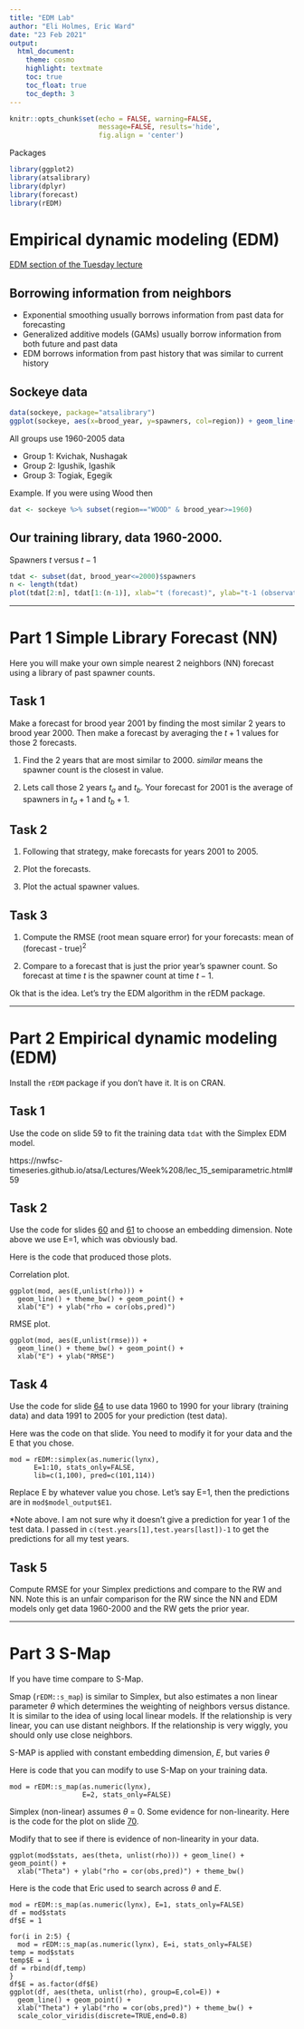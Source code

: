 ```yaml
---
title: "EDM Lab"
author: "Eli Holmes, Eric Ward"
date: "23 Feb 2021"
output:
  html_document:
    theme: cosmo
    highlight: textmate
    toc: true
    toc_float: true
    toc_depth: 3
---
```


```r
knitr::opts_chunk$set(echo = FALSE, warning=FALSE, 
                      message=FALSE, results='hide',
                      fig.align = 'center')
```

Packages

```r
library(ggplot2)
library(atsalibrary)
library(dplyr)
library(forecast)
library(rEDM)
```

# Empirical dynamic modeling (EDM)

[EDM section of the Tuesday lecture](https://nwfsc-timeseries.github.io/atsa/Lectures/Week%208/lec_15_semiparametric.html#52)

## Borrowing information from neighbors

* Exponential smoothing usually borrows information from past data for forecasting
* Generalized additive models (GAMs) usually borrow information from both future and past data
* EDM borrows information from past history that was similar to current history

## Sockeye data

```r
data(sockeye, package="atsalibrary")
ggplot(sockeye, aes(x=brood_year, y=spawners, col=region)) + geom_line() 
```

All groups use 1960-2005 data

* Group 1: Kvichak, Nushagak
* Group 2: Igushik, Igashik
* Group 3: Togiak, Egegik

Example. If you were using Wood then
```r
dat <- sockeye %>% subset(region=="WOOD" & brood_year>=1960)
```

## Our training library, data 1960-2000.

Spawners $t$ versus $t-1$

```r
tdat <- subset(dat, brood_year<=2000)$spawners
n <- length(tdat)
plot(tdat[2:n], tdat[1:(n-1)], xlab="t (forecast)", ylab="t-1 (observation)")
```

---------

# Part 1 Simple Library Forecast (NN)

Here you will make your own simple nearest 2 neighbors (NN) forecast using a library of past spawner counts.

## Task 1

Make a forecast for brood year 2001 by finding the most similar 2 years to brood year 2000. Then make a forecast by averaging the $t+1$ values for those 2 forecasts.

1. Find the 2 years that are most similar to 2000. *similar* means the spawner count is the closest in value.

2. Lets call those 2 years $t_a$ and $t_b$. Your forecast for 2001 is the average of spawners in $t_a + 1$ and $t_b + 1$.

## Task 2

1. Following that strategy, make forecasts for years 2001 to 2005.

2. Plot the forecasts.

3. Plot the actual spawner values.

## Task 3

1. Compute the RMSE (root mean square error) for your forecasts: mean of (forecast - true)$^2$

2. Compare to a forecast that is just the prior year's spawner count. So forecast at time $t$ is the spawner count at time $t-1$.

Ok that is the idea. Let's try the EDM algorithm in the rEDM package.

--------

# Part 2 Empirical dynamic modeling (EDM)

Install the `rEDM` package if you don't have it. It is on CRAN.

## Task 1

Use the code on slide 59 to fit the training data `tdat` with the Simplex EDM model.

https://nwfsc-timeseries.github.io/atsa/Lectures/Week%208/lec_15_semiparametric.html#59

## Task 2

Use the code for slides [60](https://nwfsc-timeseries.github.io/atsa/Lectures/Week%208/lec_15_semiparametric.html#60) and [61](https://nwfsc-timeseries.github.io/atsa/Lectures/Week%208/lec_15_semiparametric.html#61) to choose an embedding dimension. Note above we use E=1, which was obviously bad.

Here is the code that produced those plots.

Correlation plot.
```
ggplot(mod, aes(E,unlist(rho))) + 
  geom_line() + theme_bw() + geom_point() + 
  xlab("E") + ylab("rho = cor(obs,pred)")
```

RMSE plot.
```
ggplot(mod, aes(E,unlist(rmse))) + 
  geom_line() + theme_bw() + geom_point() + 
  xlab("E") + ylab("RMSE")
```

## Task 4

Use the code for slide [64](https://nwfsc-timeseries.github.io/atsa/Lectures/Week%208/lec_15_semiparametric.html#64) to use data 1960 to 1990 for your library (training data) and data 1991 to 2005 for your prediction (test data).

Here was the code on that slide. You need to modify it for your data and the E that you chose.
```
mod = rEDM::simplex(as.numeric(lynx), 
      E=1:10, stats_only=FALSE,
      lib=c(1,100), pred=c(101,114))
```     
      
Replace E by whatever value you chose. Let's say E=1, then the predictions are in 
`mod$model_output$E1`.

*Note above. I am not sure why it doesn't give a prediction for year 1 of the test data. I passed in `c(test.years[1],test.years[last])-1` to get the predictions for all my test years.


## Task 5

Compute RMSE for your Simplex predictions and compare to the RW and NN. Note this is an unfair comparison for the RW since the NN and EDM models only get data 1960-2000 and the RW gets the prior year.

---------

# Part 3 S-Map

If you have time compare to S-Map.

Smap (`rEDM::s_map`) is similar to Simplex, but also estimates a non linear parameter $\theta$ which determines the weighting of neighbors versus distance. It is similar to the idea of using local linear models. If the relationship is very linear, you can use distant neighbors. If the relationship is very wiggly, you should only use close neighbors.

S-MAP is applied with constant embedding dimension, $E$, but varies $\theta$

Here is code that you can modify to use S-Map on your training data.
```
mod = rEDM::s_map(as.numeric(lynx), 
                  E=2, stats_only=FALSE)
```

Simplex (non-linear) assumes $\theta$ = 0. Some evidence for non-linearity. Here is the code for the plot on slide [70](https://nwfsc-timeseries.github.io/atsa/Lectures/Week%208/lec_15_semiparametric.html#70).

Modify that to see if there is evidence of non-linearity in your data.
```
ggplot(mod$stats, aes(theta, unlist(rho))) + geom_line() + geom_point() + 
  xlab("Theta") + ylab("rho = cor(obs,pred)") + theme_bw()
```

Here is the code that Eric used to search across $\theta$ and $E$.

```
mod = rEDM::s_map(as.numeric(lynx), E=1, stats_only=FALSE)
df = mod$stats
df$E = 1

for(i in 2:5) {
  mod = rEDM::s_map(as.numeric(lynx), E=i, stats_only=FALSE)
temp = mod$stats
temp$E = i
df = rbind(df,temp)
}
df$E = as.factor(df$E)
ggplot(df, aes(theta, unlist(rho), group=E,col=E)) + 
  geom_line() + geom_point() + 
  xlab("Theta") + ylab("rho = cor(obs,pred)") + theme_bw() + 
  scale_color_viridis(discrete=TRUE,end=0.8)
```
